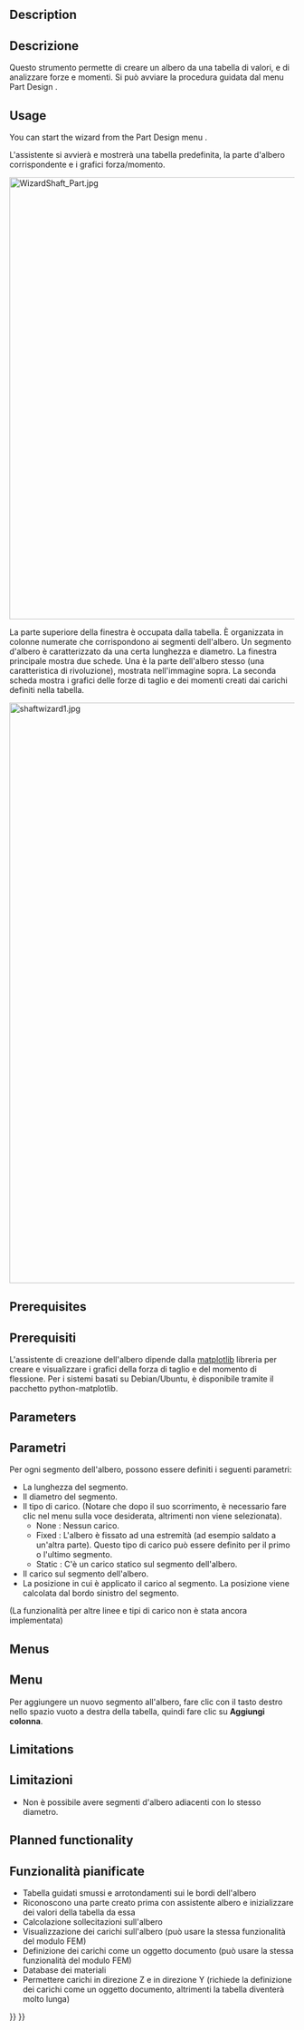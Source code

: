 <languages/>

<div class="mw-translate-fuzzy">
{{Docnav/it
|[[PartDesign_InvoluteGear/it|Ingranaggio evolvente]]
|[[PartDesign_MoveTip/it|Mettere Punta]]
|[[PartDesign_Workbench/it|PartDesign]]
|IconL=PartDesign_InternalExternalGear.svg
|IconR=PartDesign_MoveTip.svg
|IconC=Workbench_PartDesign.svg
}}
</div>

{{GuiCommand/it
|Name=PartDesign_WizardShaft
|Name/it=PartDesign Procedura guidata per alberi
|MenuLocation=PartDesign → Assistente Formazione Albero...
|Workbenches=[[PartDesign_Workbench/it|DisegnoPezzo]]
}}

==Description==

<div class="mw-translate-fuzzy">
==Descrizione==
Questo strumento permette di creare un albero da una tabella di valori, e di analizzare forze e momenti. Si può avviare la procedura guidata dal menu Part Design {{MenuCommand|Part Design → [[File:PartDesign_WizardShaft.svg|20px]] Procedura guidata per alberi...}}.
</div> 

==Usage==

You can start the wizard from the Part Design menu {{MenuCommand|Part Design → [[File:PartDesign_WizardShaft.svg|20px]] Shaft design wizard...}}.

L'assistente si avvierà e mostrerà una tabella predefinita, la parte d'albero corrispondente e i grafici forza/momento.

<div class="mw-translate-fuzzy">
[[Image:WizardShaft_Part.jpg|780px]]
{{clear}}
</div>

La parte superiore della finestra è occupata dalla tabella. È organizzata in colonne numerate che corrispondono ai segmenti dell'albero. Un segmento d'albero è caratterizzato da una certa lunghezza e diametro. La finestra principale mostra due schede. Una è la parte dell'albero stesso (una caratteristica di rivoluzione), mostrata nell'immagine sopra. La seconda scheda mostra i grafici delle forze di taglio e dei momenti creati dai carichi definiti nella tabella.

<div class="mw-translate-fuzzy">
[[Image:shaftwizard1.jpg|1024px]] 
{{clear}}
</div>

==Prerequisites==

<div class="mw-translate-fuzzy">
==Prerequisiti==
L'assistente di creazione dell'albero dipende dalla [http://matplotlib.org/ matplotlib] libreria per creare e visualizzare i grafici della forza di taglio e del momento di flessione. Per i sistemi basati su Debian/Ubuntu, è disponibile tramite il pacchetto python-matplotlib.
</div>

==Parameters==

<div class="mw-translate-fuzzy">
==Parametri==
Per ogni segmento dell'albero, possono essere definiti i seguenti parametri:
* La lunghezza del segmento.
* Il diametro del segmento.
* Il tipo di carico. (Notare che dopo il suo scorrimento, è necessario fare clic nel menu sulla voce desiderata, altrimenti non viene selezionata).
** None : Nessun carico.
** Fixed : L'albero è fissato ad una estremità (ad esempio saldato a un'altra parte). Questo tipo di carico può essere definito per il primo o l'ultimo segmento.
** Static : C'è un carico statico sul segmento dell'albero.
* Il carico sul segmento dell'albero.
* La posizione in cui è applicato il carico al segmento. La posizione viene calcolata dal bordo sinistro del segmento.
(La funzionalità per altre linee e tipi di carico non  è stata ancora implementata)
</div>

==Menus==

<div class="mw-translate-fuzzy">
==Menu==
Per aggiungere un nuovo segmento all'albero, fare clic con il tasto destro nello spazio vuoto a destra della tabella, quindi fare clic su '''Aggiungi colonna'''.
</div>

==Limitations==

<div class="mw-translate-fuzzy">
==Limitazioni==
* Non è possibile avere segmenti d'albero adiacenti con lo stesso diametro.
</div>

==Planned functionality==

<div class="mw-translate-fuzzy">
==Funzionalità pianificate==
* Tabella guidati smussi e arrotondamenti sui le bordi dell'albero 
* Riconoscono una parte creato prima con assistente albero e inizializzare dei valori della tabella da essa
* Calcolazione sollecitazioni sull'albero
* Visualizzazione dei carichi sull'albero (può usare la stessa funzionalità del modulo FEM)
* Definizione dei carichi come un oggetto documento (può usare la stessa funzionalità del modulo FEM)
* Database dei materiali
* Permettere carichi in direzione Z e in direzione Y (richiede la definizione dei carichi come un oggetto documento, altrimenti la tabella diventerà molto lunga)
</div>


<div class="mw-translate-fuzzy">
{{Docnav/it
|[[PartDesign_InvoluteGear/it|Ingranaggio evolvente]]
|[[PartDesign_MoveTip/it|Mettere Punta]]
|[[PartDesign_Workbench/it|PartDesign]]
|IconL=PartDesign_InternalExternalGear.svg
|IconR=PartDesign_MoveTip.svg
|IconC=Workbench_PartDesign.svg
}}
</div>

{{PartDesign Tools navi{{#translation:}}}}
{{Userdocnavi{{#translation:}}}}